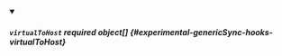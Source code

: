 


<details className="config-field" data-expandable="true" open>
<summary>

##### `virtualToHost` <span className="config-field-required" data-required="false">required</span> <span className="config-field-type">object[]</span> <span className="config-field-default"></span> <span className="config-field-enum"></span> {#experimental-genericSync-hooks-virtualToHost}



</summary>

<PartialVirtualtohostreference />


</details>
